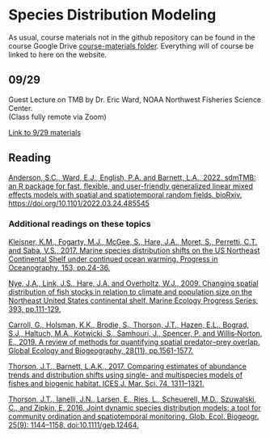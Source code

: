 # Species Distribution Modeling {#sdm}

As usual, course materials not in the github repository can be found in the course Google Drive [course-materials folder](https://drive.google.com/drive/folders/1Wt4fhAgCP92aBu_XSCQq50Xrkc-UVHnx?usp=sharing). Everything will of course be linked to here on the website.  

## 09/29 {.unlisted .unnumbered}

Guest Lecture on TMB by Dr. Eric Ward, NOAA Northwest Fisheries Science Center.  
(Class fully remote via Zoom)

[Link to 9/29 materials](https://github.com/pbs-assess/sdmTMB-teaching/tree/main/umass-2022)  


## Reading {.unlisted .unnumbered}

[Anderson, S.C., Ward, E.J., English, P.A. and Barnett, L.A., 2022. sdmTMB: an R package for fast, flexible, and user-friendly generalized linear mixed effects models with spatial and spatiotemporal random fields. bioRxiv. https://doi.org/10.1101/2022.03.24.485545](https://doi.org/10.1101/2022.03.24.485545)


### Additional readings on these topics {.unlisted .unnumbered}

[Kleisner, K.M., Fogarty, M.J., McGee, S., Hare, J.A., Moret, S., Perretti, C.T. and Saba, V.S., 2017. Marine species distribution shifts on the US Northeast Continental Shelf under continued ocean warming. Progress in Oceanography, 153, pp.24-36.](https://doi.org/10.1016/j.pocean.2017.04.001)

[Nye, J.A., Link, J.S., Hare, J.A. and Overholtz, W.J., 2009. Changing spatial distribution of fish stocks in relation to climate and population size on the Northeast United States continental shelf. Marine Ecology Progress Series, 393, pp.111-129.](https://doi.org/10.3354/meps08220)

[Carroll, G., Holsman, K.K., Brodie, S., Thorson, J.T., Hazen, E.L., Bograd, S.J., Haltuch, M.A., Kotwicki, S., Samhouri, J., Spencer, P. and Willis‐Norton, E., 2019. A review of methods for quantifying spatial predator–prey overlap. Global Ecology and Biogeography, 28(11), pp.1561-1577.](https://people.ucsc.edu/~elhazen/hazen/Publications_files/Carroll%20et%20al.%202019%20-%20GEB.pdf)

[Thorson, J.T., Barnett, L.A.K., 2017. Comparing estimates of abundance trends and distribution shifts using single- and multispecies models of fishes and biogenic habitat. ICES J. Mar. Sci. 74, 1311–1321.](https://doi.org/10.1093/icesjms/fsw193)

[Thorson, J.T., Ianelli, J.N., Larsen, E., Ries, L., Scheuerell, M.D., Szuwalski, C., and Zipkin, E. 2016. Joint dynamic species distribution models: a tool for community ordination and spatiotemporal monitoring. Glob. Ecol. Biogeogr. 25(9): 1144–1158. doi:10.1111/geb.12464. ](https://onlinelibrary.wiley.com/doi/abs/10.1111/geb.12464)

